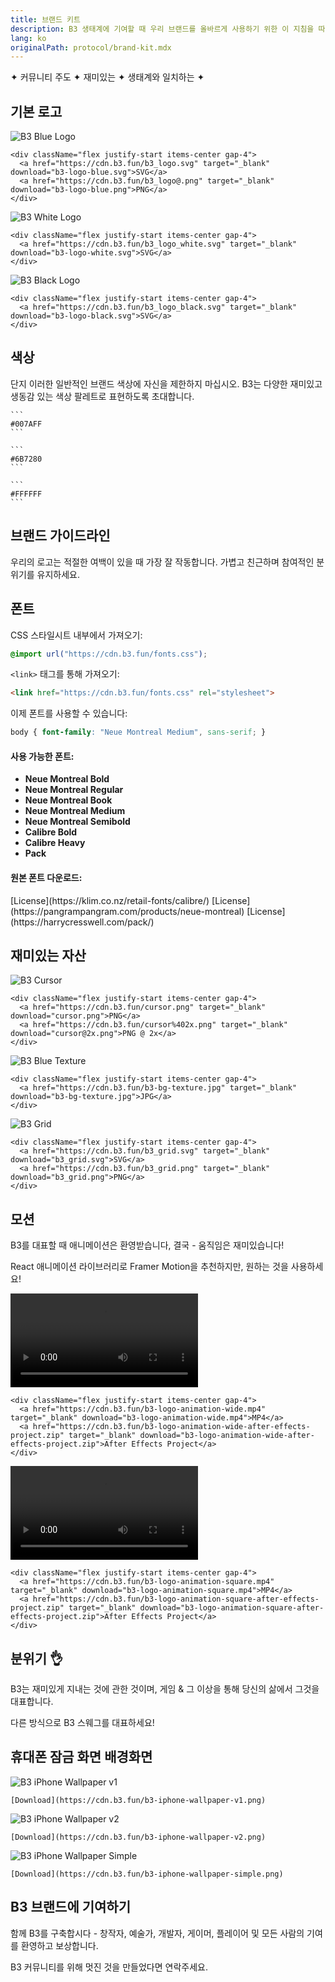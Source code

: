 ```yaml
---
title: 브랜드 키트
description: B3 생태계에 기여할 때 우리 브랜드를 올바르게 사용하기 위한 이 지침을 따르십시오.
lang: ko
originalPath: protocol/brand-kit.mdx
---
```

<div className="text-center my-4 font-bold text-lg tracking-wide text-primary">
  ✦ 커뮤니티 주도 ✦ 재미있는 ✦ 생태계와 일치하는 ✦
</div>

## 기본 로고

<CardGroup cols={3}>
  <Card title="블루 로고">
    <img src="/images/b3-logo-blue.svg" alt="B3 Blue Logo"  className='p-6 bg-black rounded-xl my-3'/>
    
    <div className="flex justify-start items-center gap-4">
      <a href="https://cdn.b3.fun/b3_logo.svg" target="_blank" download="b3-logo-blue.svg">SVG</a>
      <a href="https://cdn.b3.fun/b3_logo@.png" target="_blank" download="b3-logo-blue.png">PNG</a>
    </div>
  </Card>
  
  <Card title="화이트 로고">
    <img src="/images/b3-logo-white.svg" alt="B3 White Logo"  className='p-6 bg-black rounded-xl my-3'/>
    
    <div className="flex justify-start items-center gap-4">
      <a href="https://cdn.b3.fun/b3_logo_white.svg" target="_blank" download="b3-logo-white.svg">SVG</a>
    </div>
  </Card>
  
  <Card title="블랙 로고">
    <img src="/images/b3_logo_black.svg" alt="B3 Black Logo"  className='p-6 bg-white rounded-xl my-3'/>
    
    <div className="flex justify-start items-center gap-4">
      <a href="https://cdn.b3.fun/b3_logo_black.svg" target="_blank" download="b3-logo-black.svg">SVG</a>
    </div>
  </Card>
</CardGroup>

## 색상

단지 이러한 일반적인 브랜드 색상에 자신을 제한하지 마십시오. B3는 다양한 재미있고 생동감 있는 색상 팔레트로 표현하도록 초대합니다.

<CardGroup cols={3}>
  <Card title="프라이머리 블루">
    <div style={{ backgroundColor: "#007AFF", height: "80px", borderRadius: "8px", margin: "1rem 0" }}></div>
    
    ```
    #007AFF
    ```
  </Card>
  
  <Card title="그레이">
    <div style={{ backgroundColor: "#6B7280", height: "80px", borderRadius: "8px", margin: "1rem 0" }}></div>
    
    ```
    #6B7280
    ```
  </Card>
  
  <Card title="화이트">
    <div style={{ backgroundColor: "#FFFFFF", height: "80px", borderRadius: "8px", border: "2px solid #e5e7eb", margin: "1rem 0" }}></div>
    
    ```
    #FFFFFF
    ```
  </Card>
</CardGroup>

## 브랜드 가이드라인

<CardGroup cols={2}>
  <Card title="공간을 주세요" icon="expand">
    우리의 로고는 적절한 여백이 있을 때 가장 잘 작동합니다.
  </Card>
  
  <Card title="재미있게 만드세요" icon="heart">
    가볍고 친근하며 참여적인 분위기를 유지하세요.
  </Card>
</CardGroup>

## 폰트

CSS 스타일시트 내부에서 가져오기:

```css
@import url("https://cdn.b3.fun/fonts.css");
```

`<link>` 태그를 통해 가져오기:

```html
<link href="https://cdn.b3.fun/fonts.css" rel="stylesheet">
```

이제 폰트를 사용할 수 있습니다:

```css
body { font-family: "Neue Montreal Medium", sans-serif; }
```

#### 사용 가능한 폰트:

- **Neue Montreal Bold**  
- **Neue Montreal Regular**  
- **Neue Montreal Book**  
- **Neue Montreal Medium**  
- **Neue Montreal Semibold**  
- **Calibre Bold**  
- **Calibre Heavy**  
- **Pack**

#### 원본 폰트 다운로드:

<Card title="Calibre">
  [License](https://klim.co.nz/retail-fonts/calibre/)
</Card>

<Card title="Neue Montreal">
  [License](https://pangrampangram.com/products/neue-montreal)
</Card>

<Card title="PACK">
  [License](https://harrycresswell.com/pack/)
</Card>


## 재미있는 자산

<CardGroup cols={3}>
  <Card title="커서">
    <img src="/images/cursor.png" alt="B3 Cursor" className='rounded-xl my-3 aspect-square p-6 bg-white'/>
    
    <div className="flex justify-start items-center gap-4">
      <a href="https://cdn.b3.fun/cursor.png" target="_blank" download="cursor.png">PNG</a>
      <a href="https://cdn.b3.fun/cursor%402x.png" target="_blank" download="cursor@2x.png">PNG @ 2x</a>
    </div>
  </Card>
  
  <Card title="블루 텍스처">
    <img src="/images/b3-bg-texture.jpg" alt="B3 Blue Texture" className='rounded-xl my-3 aspect-square'/>

    <div className="flex justify-start items-center gap-4">
      <a href="https://cdn.b3.fun/b3-bg-texture.jpg" target="_blank" download="b3-bg-texture.jpg">JPG</a>
    </div>
  </Card>
  
  <Card title="그리드">
    <img src="/images/b3_grid.svg" alt="B3 Grid" className='rounded-xl my-3 aspect-square p-6 bg-white'/>
    
    <div className="flex justify-start items-center gap-4">
      <a href="https://cdn.b3.fun/b3_grid.svg" target="_blank" download="b3_grid.svg">SVG</a>
      <a href="https://cdn.b3.fun/b3_grid.png" target="_blank" download="b3_grid.png">PNG</a>
    </div>
  </Card>
</CardGroup>

## 모션

B3를 대표할 때 애니메이션은 환영받습니다, 결국 - 움직임은 재미있습니다!

React 애니메이션 라이브러리로 Framer Motion을 추천하지만, 원하는 것을 사용하세요!

<CardGroup cols={2}>
  <Card title="로고 애니메이션 (16:9)">
    <video 
      controls 
      className='rounded-xl my-3 aspect-video'
      src="/images/b3-logo-animation-wide.mp4"
    >
      Your browser does not support the video tag.
    </video>
    
    <div className="flex justify-start items-center gap-4">
      <a href="https://cdn.b3.fun/b3-logo-animation-wide.mp4" target="_blank" download="b3-logo-animation-wide.mp4">MP4</a>
      <a href="https://cdn.b3.fun/b3-logo-animation-wide-after-effects-project.zip" target="_blank" download="b3-logo-animation-wide-after-effects-project.zip">After Effects Project</a>
    </div>
  </Card>
  
  <Card title="로고 애니메이션 (1:1)">
    <video 
      controls 
      className='rounded-xl my-3 aspect-square'
      src="/images/b3-logo-animation-square.mp4"
    >
      Your browser does not support the video tag.
    </video>
    
    <div className="flex justify-start items-center gap-4">
      <a href="https://cdn.b3.fun/b3-logo-animation-square.mp4" target="_blank" download="b3-logo-animation-square.mp4">MP4</a>
      <a href="https://cdn.b3.fun/b3-logo-animation-square-after-effects-project.zip" target="_blank" download="b3-logo-animation-square-after-effects-project.zip">After Effects Project</a>
    </div>
  </Card>
</CardGroup>

## 분위기 👌

B3는 재미있게 지내는 것에 관한 것이며, 게임 & 그 이상을 통해 당신의 삶에서 그것을 대표합니다.

다른 방식으로 B3 스웨그를 대표하세요!

## 휴대폰 잠금 화면 배경화면

<CardGroup cols={3}>
  <Card title="잠금 화면 v1">
    <img src="/images/b3-iphone-wallpaper-v1.png" alt="B3 iPhone Wallpaper v1" className='rounded-xl my-3'/>
    
    [Download](https://cdn.b3.fun/b3-iphone-wallpaper-v1.png)
  </Card>
  
  <Card title="잠금 화면 v2">
    <img src="/images/b3-iphone-wallpaper-v2.png" alt="B3 iPhone Wallpaper v2" className='rounded-xl my-3'/>
    
    [Download](https://cdn.b3.fun/b3-iphone-wallpaper-v2.png)
  </Card>
  
  <Card title="잠금 화면 v3">
    <img src="/images/b3-iphone-wallpaper-simple.png" alt="B3 iPhone Wallpaper Simple" className='rounded-xl my-3'/>
    
    [Download](https://cdn.b3.fun/b3-iphone-wallpaper-simple.png)
  </Card>
</CardGroup>


## B3 브랜드에 기여하기

함께 B3를 구축합시다 - 창작자, 예술가, 개발자, 게이머, 플레이어 및 모든 사람의 기여를 환영하고 보상합니다.

B3 커뮤니티를 위해 멋진 것을 만들었다면 연락주세요.

